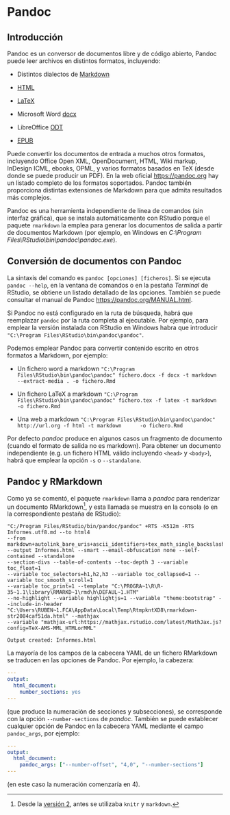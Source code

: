 Pandoc {#pandoc}
======

## Introducción

Pandoc es un conversor de documentos libre y de código abierto, 
Pandoc puede leer archivos en distintos formatos, incluyendo:

- Distintos dialectos de [Markdown](http://daringfireball.net/projects/markdown/)

- [HTML](http://www.w3.org/TR/html40/)

- [LaTeX](http://www.latex-project.org/)

- Microsoft Word [docx](https://en.wikipedia.org/wiki/Office_Open_XML)

- LibreOffice [ODT](http://en.wikipedia.org/wiki/OpenDocument)

- [EPUB](http://en.wikipedia.org/wiki/EPUB)

Puede convertir los documentos de entrada a muchos otros formatos, incluyendo Office Open XML, OpenDocument, HTML, Wiki markup, InDesign ICML, ebooks, OPML, y varios formatos basados en TeX (desde donde se puede producir un PDF).
En la web oficial <https://pandoc.org> hay un listado completo de los formatos soportados. 
Pandoc también proporciona distintas extensiones de Markdown para que admita resultados más complejos.

Pandoc es una herramienta independiente de línea de comandos (sin interfaz gráfica), que se instala automáticamente con RStudio porque el paquete `rmarkdown` la emplea para generar los documentos de salida a partir de documentos Markdown
(por ejemplo, en Windows en *C:\\Program Files\\RStudio\\bin\\pandoc\\pandoc.exe*).

## Conversión de documentos con Pandoc {#conversion}

La sintaxis del comando es `pandoc [opciones] [ficheros]`. Si se ejecuta `pandoc --help`, 
en la ventana de comandos o en la pestaña *Terminal* de RStudio, se obtiene un listado detallado de las opciones. 
También se puede consultar el manual de Pandoc <https://pandoc.org/MANUAL.html>.

Si Pandoc no está configurado en la ruta de búsqueda, habrá que reemplazar `pandoc` por la ruta completa al ejecutable.
Por ejemplo, para emplear la versión instalada con RStudio en Windows habra que introducir `"C:\Program Files\RStudio\bin\pandoc\pandoc"`.

Podemos emplear Pandoc para convertir contenido escrito en otros formatos a Markdown, por ejemplo:

*   Un fichero word a markdown
    ```
    "C:\Program Files\RStudio\bin\pandoc\pandoc" fichero.docx -f docx -t markdown 
    --extract-media . -o fichero.Rmd 
    ```

*   Un fichero LaTeX a markdown
    ```
    "C:\Program Files\RStudio\bin\pandoc\pandoc" fichero.tex -f latex -t markdown 
    -o fichero.Rmd 
    ```

*   Una web a markdown
    ```
    "C:\Program Files\RStudio\bin\pandoc\pandoc" http://url.org -f html -t markdown 
    -o fichero.Rmd
    ```
    
Por defecto *pandoc* produce en algunos casos un fragmento de documento 
(cuando el formato de salida no es markdown). 
Para obtener un documento independiente (e.g. un fichero HTML válido incluyendo `<head>` y `<body>`), 
habrá que emplear la opción `-s` o `--standalone`.
  
## Pandoc y RMarkdown

Como ya se comentó, el paquete `rmarkdown` llama a *pandoc* para renderizar un documento 
RMarkdown^[Desde la [versión 2](https://blog.rstudio.org/2014/06/18/r-markdown-v2/), 
antes se utilizaba `knitr` y `markdown`.], y esta llamada se muestra en la consola 
(o en la correspondiente pestaña de RStudio):

```
"C:/Program Files/RStudio/bin/pandoc/pandoc" +RTS -K512m -RTS Informes.utf8.md --to html4 
--from markdown+autolink_bare_uris+ascii_identifiers+tex_math_single_backslash 
--output Informes.html --smart --email-obfuscation none --self-contained --standalone 
--section-divs --table-of-contents --toc-depth 3 --variable toc_float=1 
--variable toc_selectors=h1,h2,h3 --variable toc_collapsed=1 --variable toc_smooth_scroll=1 
--variable toc_print=1 --template "C:\PROGRA~1\R\R-35~1.1\library\RMARKD~1\rmd\h\DEFAUL~1.HTM"
--no-highlight --variable highlightjs=1 --variable "theme:bootstrap" --include-in-header
"C:\Users\RUBEN~1.FCA\AppData\Local\Temp\RtmpkntXD8\rmarkdown-str2084caf51da.html" --mathjax 
--variable "mathjax-url:https://mathjax.rstudio.com/latest/MathJax.js?config=TeX-AMS-MML_HTMLorMML"

Output created: Informes.html
```
La mayoría de los campos de la cabecera YAML de un fichero RMarkdown se traducen en las opciones de Pandoc.
Por ejemplo, la cabezera:
```yaml
---
output:
  html_document:
    number_sections: yes      
---
```
(que produce la numeración de secciones y subsecciones), 
se corresponde con la opción `--number-sections` de *pandoc*.
También se puede establecer cualquier opción de Pandoc en la cabecera YAML 
mediante el campo `pandoc_args`, por ejemplo:
```yaml
---
output:
  html_document: 
    pandoc_args: ["--number-offset", "4,0", "--number-sections"]      
---
```
(en este caso la numeración comenzaría en 4).
